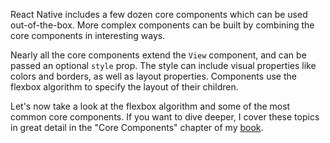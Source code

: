 

React Native includes a few dozen core components which can be used out-of-the-box. More complex components can be built by combining the core components in interesting ways.

Nearly all the core components extend the `View` component, and can be passed an optional `style` prop. The style can include visual properties like colors and borders, as well as layout properties. Components use the flexbox algorithm to specify the layout of their children.

Let's now take a look at the flexbox algorithm and some of the most common core components. If you want to dive deeper, I cover these topics in great detail in the "Core Components" chapter of my [book](https://www.fullstackreact.com/react-native/).
